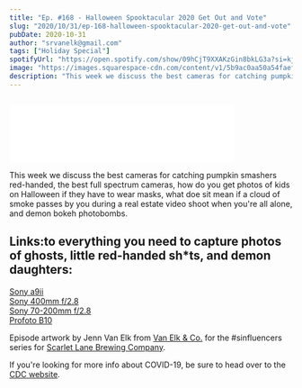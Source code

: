 ```yaml
---
title: "Ep. #168 - Halloween Spooktacular 2020 Get Out and Vote"
slug: "2020/10/31/ep-168-halloween-spooktacular-2020-get-out-and-vote"
pubDate: 2020-10-31
author: "srvanelk@gmail.com"
tags: ["Holiday Special"]
spotifyUrl: "https://open.spotify.com/show/09hCjT9XXAKzGin8bkLG3a?si=kjRZvQ1JTb6Ov3HVzSSlWA"
image: "https://images.squarespace-cdn.com/content/v1/5b9ac0aa50a54faef024c950/1604123159091-8LV7HPGL2NLQNZ1MTS2G/sinfluencers.jpg?format=original"
description: "This week we discuss the best cameras for catching pumpkin smashers red-handed, the best full spectrum cameras, how do you get photos of kids on Halloween if they have to wear masks, what doe sit mean if a cloud of smoke passes by you during a real estate video shoot when you're all alone, and demon bokeh photobombs."
---
```


<figure>
  <img src="https://images.squarespace-cdn.com/content/v1/5b9ac0aa50a54faef024c950/1604123159091-8LV7HPGL2NLQNZ1MTS2G/sinfluencers.jpg?format=original" alt="" />
</figure>
<iframe class="embedly-embed" src="//cdn.embedly.com/widgets/media.html?src=https%3A%2F%2Fanchor.fm%2Fweddingphotohangover%2Fembed%2Fepisodes%2FEp--168---Halloween-Spooktacular-2020-Get-Out-and-Vote-elqtps&display_name=Anchor+FM+Inc.&url=https%3A%2F%2Fanchor.fm%2Fweddingphotohangover%2Fepisodes%2FEp--168---Halloween-Spooktacular-2020-Get-Out-and-Vote-elqtps&image=https%3A%2F%2Fd3t3ozftmdmh3i.cloudfront.net%2Fproduction%2Fpodcast_uploaded_episode400%2F805714%2F805714-1604123288488-dcd98656e8f8c.jpg&key=61d05c9d54e8455ea7a9677c366be814&type=text%2Fhtml&schema=anchor&wmode=opaque" width="400" height="102" scrolling="no" title="Anchor FM Inc. embed" frameborder="0" allow="autoplay; fullscreen" allowfullscreen="true"></iframe>

This week we discuss the best cameras for catching pumpkin smashers red-handed, the best full spectrum cameras, how do you get photos of kids on Halloween if they have to wear masks, what doe sit mean if a cloud of smoke passes by you during a real estate video shoot when you're all alone, and demon bokeh photobombs.

## Links:to everything you need to capture photos of ghosts, little red-handed sh\*ts, and demon daughters:  
[Sony a9ii](https://amzn.to/31YF2bs)   
[Sony 400mm f/2.8](https://amzn.to/3mFgxrT)   
[Sony 70-200mm f/2.8](https://amzn.to/3mFayU4)   
[Profoto B10](https://amzn.to/2HG9OPN)

Episode artwork by Jenn Van Elk from [Van Elk & Co.](https://jennifervanelk.com/indianapolis-brewery-photography-sinfluencers-scarlet-lane/) for the #sinfluencers series for [Scarlet Lane Brewing Company](https://www.scarletlanebrew.com/).

If you're looking for more info about COVID-19, be sure to head over to the [CDC website](https://www.cdc.gov/coronavirus/2019-ncov/index.html).
